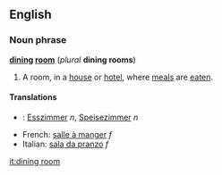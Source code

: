 ==English==
===Noun phrase===
{{wikipedia}}
'''[[dining]] [[room]]''' (''plural'' '''dining rooms''')

#A room, in a [[house]] or [[hotel]], where [[meal]]s are [[eaten]].

====Translations====
*{{de}}: [[Esszimmer]] ''n'', [[Speisezimmer]] ''n''
*French: [[salle à manger]] ''f''
*Italian: [[sala da pranzo]] ''f''

[[it:dining room]]